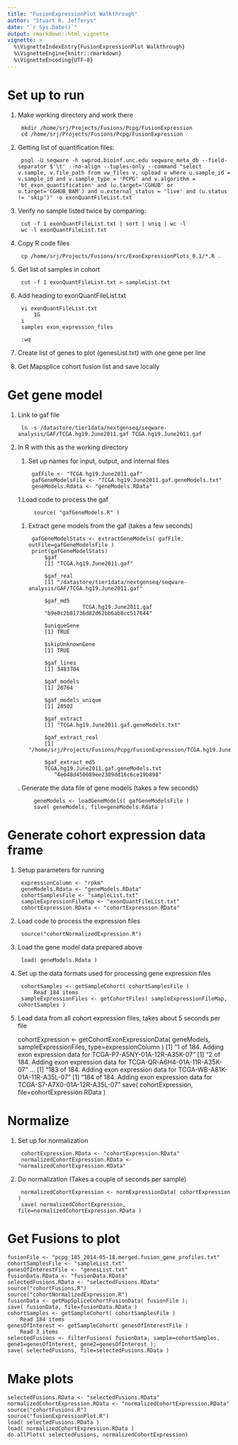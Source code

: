 ```yaml
---
title: "FusionExpressionPlot Walkthrough"
author: "Stuart R. Jefferys"
date: "`r Sys.Date()`"
output: rmarkdown::html_vignette
vignette: >
  %\VignetteIndexEntry{FusionExpressionPlot Walkthrough}
  %\VignetteEngine{knitr::rmarkdown}
  %\VignetteEncoding{UTF-8}
---
```


Set up to run
=============

1. Make working directory and work there

        mkdir /home/srj/Projects/Fusions/Pcpg/FusionExpression
        cd /home/srj/Projects/Fusions/Pcpg/FusionExpression
        
1. Getting list of quantification files:

        psql -U seqware -h swprod.bioinf.unc.edu seqware_meta_db --field-separator $'\t' --no-align --tuples-only --command "select v.sample, v.file_path from vw_files v, upload u where u.sample_id = v.sample_id and v.sample_type = 'PCPG' and v.algorithm = 'bt_exon_quantification' and (u.target='CGHUB' or u.target='CGHUB_BAM') and u.external_status = 'live' and (u.status != 'skip')" -o exonQuantFileList.txt
        
1. Verify no sample listed twice by comparing:

        cut -f 1 exonQuantFileList.txt | sort | uniq | wc -l
        wc -l exonQuantFileList.txt

1. Copy R code files

        cp /home/srj/Projects/Fusions/src/ExonExpressionPlots_0.1/*.R .
        
1. Get list of samples in cohort

        cut -f 1 exonQuantFileList.txt > sampleList.txt

1. Add heading to exonQuantFileList.txt

        vi exonQuantFileList.txt
            1G
        i
        samples	exon_expression_files

        :wq
        
1. Create list of genes to plot (genesList.txt) with one gene per line

1. Get Mapsplice cohort fusion list and save locally

Get gene model
==============

1. Link to gaf file

        ln -s /datastore/tier1data/nextgenseq/seqware-analysis/GAF/TCGA.hg19.June2011.gaf TCGA.hg19.June2011.gaf
        
1. In R with this as the working directory

    1. Set up names for input, output, and internal files
    
            gafFile <- "TCGA.hg19.June2011.gaf"
            gafGeneModelsFile <- "TCGA.hg19.June2011.gaf.geneModels.txt"
            geneModels.Rdata <- "geneModels.RData"
            
    1.Load code to process the gaf
    
            source( "gafGeneModels.R" )
            
    1. Extract gene models from the gaf (takes a few seconds)
    
            gafGeneModelStats <- extractGeneModels( gafFile, outFile=gafGeneModelsFile )
            print(gafGeneModelStats)
                $gaf
                [1] "TCGA.hg19.June2011.gaf"
                
                $gaf_real
                [1] "/datastore/tier1data/nextgenseq/seqware-analysis/GAF/TCGA.hg19.June2011.gaf"
                
                $gaf_md5
                            TCGA.hg19.June2011.gaf
                "b9e0c2b81736d82d62bb6ab8cc517644"
                
                $uniqueGene
                [1] TRUE
                
                $skipUnknownGene
                [1] TRUE
                
                $gaf_lines
                [1] 3483704
                
                $gaf_models
                [1] 20764
                
                $gaf_models_unique
                [1] 20502
                
                $gaf_extract
                [1] "TCGA.hg19.June2011.gaf.geneModels.txt"
                
                $gaf_extract_real
                [1] "/home/srj/Projects/Fusions/Pcpg/FusionExpression/TCGA.hg19.June2011.gaf.geneModels.txt"
                
                $gaf_extract_md5
                TCGA.hg19.June2011.gaf.geneModels.txt
                   "4e048d450089ee2309dd16c6ce19b898"
                   
      . Generate the data file of gene models (takes a few seconds)

            geneModels <- loadGeneModels( gafGeneModelsFile )
            save( geneModels, file=geneModels.Rdata )
            
Generate cohort expression data frame
=====================================

1. Setup parameters for running
    
        expressionColumn <- "rpkm"
        geneModels.Rdata <- "geneModels.RData"
        cohortSamplesFile <- "sampleList.txt"
        sampleExpressionFileMap <- "exonQuantFileList.txt"
        cohortExpression.RData <- "cohortExpression.RData"
        
1. Load code to process the expression files

        source("cohortNormalizedExpression.R")
        
1. Load the gene model data prepared above

        load( geneModels.Rdata )

1. Set up the data formats used for processing gene expression files

        cohortSamples <- getSampleCohort( cohortSamplesFile )
            Read 184 items
        sampleExpressionFiles <- getCohortFiles( sampleExpressionFileMap, cohortSamples )
        
1. Load data from all cohort expression files, takes about 5 seconds per file

    cohortExpression <- getCohortExonExpressionData( geneModels, sampleExpressionFiles, type=expressionColumn )
            [1] "1 of 184. Adding exon expression data for TCGA-P7-A5NY-01A-12R-A35K-07"
            [1] "2 of 184. Adding exon expression data for TCGA-QR-A6H4-01A-11R-A35K-07"
            ...
            [1] "183 of 184. Adding exon expression data for TCGA-WB-A81K-01A-11R-A35L-07"
            [1] "184 of 184. Adding exon expression data for TCGA-S7-A7X0-01A-12R-A35L-07"
    save( cohortExpression, file=cohortExpression.RData )
        
Normalize
=========

1. Set up for normalization

        cohortExpression.RData <- "cohortExpression.RData"
        normalizedCohortExpression.RData <- "normalizedCohortExpression.RData"

1. Do normalization (Takes a couple of seconds per sample)

        normalizedCohortExpression <- normExpressionData( cohortExpression )
        save( normalizedCohortExpression, file=normalizedCohortExpression.RData )

Get Fusions to plot
===================

    fusionFile <- "pcpg_185_2014-05-18.merged.fusion_gene_profiles.txt"
    cohortSamplesFile <- "sampleList.txt"
    genesOfInterestFile <- "genesList.txt"
    fusionData.RData <- "fusionData.RData"
    selectedFusions.RData <- "selectedFusions.RData"
    source("cohortFusions.R")
    source("cohortNormalizedExpression.R")
    fusionData <- getMapSpliceCohortFusionData( fusionFile );
    save( fusionData, file=fusionData.RData )
    cohortSamples <- getSampleCohort( cohortSamplesFile )
        Read 184 items
    genesOfInterest <- getSampleCohort( genesOfInterestFile )
        Read 3 items
    selectedFusions <- filterFusions( fusionData, sample=cohortSamples, gene1=genesOfInterest, gene2=genesOfInterest );
    save( selectedFusions, file=selectedFusions.RData )

Make plots
==========

    selectedFusions.RData <- "selectedFusions.RData"
    normalizedCohortExpression.RData <- "normalizedCohortExpression.RData"
    source("cohortFusions.R")
    source("fusionExpressionPlot.R")
    load( selectedFusions.RData )
    load( normalizedCohortExpression.RData )
    do.allPlots( selectedFusions, normalizedCohortExpression)

